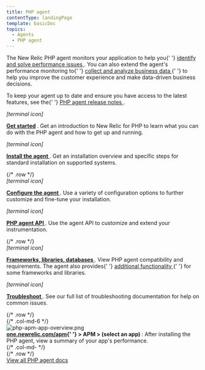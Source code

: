 ```yaml
---
title: PHP agent
contentType: landingPage
template: basicDoc
topics:
  - Agents
  - PHP agent
---
```


<div>
  <div className="row">
    <div className="col-md-8 col add-margin">
      <p>
        The New Relic PHP agent monitors your application to help you{' '}
        <a href="/docs/agents/php-agent/getting-started/introduction-new-relic-php#monitor-performance">
          identify and solve performance issues
        </a>
        . You can also extend the agent's performance monitoring to{' '}
        <a href="/docs/agents/php-agent/getting-started/introduction-new-relic-php#business-data">
          collect and analyze business data
        </a>{' '}
        to help you improve the customer experience and make data-driven
        business decisions.
      </p>
      <p>
        To keep your agent up to date and ensure you have access to the latest
        features, see the{' '}
        <a href="/docs/release-notes/agent-release-notes/php-release-notes">
          PHP agent release notes
        </a>
        .
      </p>
      <div className="row">
        <div className="col-md-6 col ">
          <div className="col-md-3 col text-center add-margin">
            <div>
              <i aria-hidden="true" className="fa fa-terminal fa-2x">
                <span>[terminal icon]</span>
              </i>
            </div>
          </div>
          <div className="col-md-9 col">
            <p>
              <b>
                <a href="/docs/agents/php-agent/getting-started">Get started</a>
              </b>
              . Get an introduction to New Relic for PHP to learn what you can
              do with the PHP agent and how to get up and running.
            </p>
          </div>
        </div>
        <div className="col-md-6 col">
          <div className="col-md-3 col text-center add-margin">
            <div>
              <i aria-hidden="true" className="fa fa-list-ol fa-2x">
                <span>[terminal icon]</span>
              </i>
            </div>
          </div>
          <div className="col-md-9 col">
            <p>
              <b>
                <a href="/docs/agents/php-agent/installation">
                  Install the agent
                </a>
              </b>
              . Get an installation overview and specific steps for standard
              installation on supported systems.
            </p>
          </div>
        </div>
      </div>
      {/* .row */}
      <div className="row">
        <div className="col-md-6 col">
          <div className="col-md-3 col text-center add-margin">
            <div>
              <i aria-hidden="true" className="fa fa-cog fa-2x">
                <span>[terminal icon]</span>
              </i>
            </div>
          </div>
          <div className="col-md-9 col">
            <p>
              <b>
                <a href="/docs/agents/php-agent/configuration/php-agent-configuration">
                  Configure the agent
                </a>
              </b>
              . Use a variety of configuration options to further customize and
              fine-tune your installation.
            </p>
          </div>
        </div>
        <div className="col-md-6 col">
          <div className="col-md-3 col text-center add-margin">
            <div>
              <i aria-hidden="true" className="fa fa-wrench fa-2x">
                <span>[terminal icon]</span>
              </i>
            </div>
          </div>
          <div className="col-md-9 col">
            <p>
              <b>
                <a href="/docs/agents/php-agent/configuration/php-agent-api">
                  PHP agent API
                </a>
              </b>
              . Use the agent API to customize and extend your instrumentation.
            </p>
          </div>
        </div>
      </div>
      {/* .row */}
      <div className="row">
        <div className="col-md-6 col">
          <div className="col-md-3 col text-center add-margin">
            <div>
              <i aria-hidden="true" className="fa fa-database fa-2x">
                <span>[terminal icon]</span>
              </i>
            </div>
          </div>
          <div className="col-md-9 col">
            <p>
              <b>
                <a href="/docs/agents/php-agent/getting-started/php-agent-compatibility-requirements">
                  Frameworks, libraries, databases
                </a>
              </b>
              . View PHP agent compatibility and requirements. The agent also
              provides{' '}
              <a href="/docs/agents/php-agent/frameworks-libraries">
                additional functionality
              </a>{' '}
              for some frameworks and libraries.
            </p>
          </div>
        </div>
        <div className="col-md-6 col">
          <div className="col-md-3 col text-center add-margin">
            <div>
              <i aria-hidden="true" className="fa fa-life-ring fa-2x">
                <span>[terminal icon]</span>
              </i>
            </div>
          </div>
          <div className="col-md-9 col">
            <p>
              <b>
                <a href="/docs/agents/php-agent/troubleshooting">
                  Troubleshoot
                </a>
              </b>
              . See our full list of troubleshooting documentation for help on
              common issues.
            </p>
          </div>
        </div>
      </div>
      {/* .row */}
    </div>
    {/* .col-md-6 */}
    <div className="col-md-4 col add-margin">
      <div
        className="dnd-atom-wrapper type-image context-inline_image"
        contentEditable="false"
      >
        <div className="dnd-drop-wrapper">
          <div className="image">
            <img
              alt="php-apm-app-overview.png"
              height={1554}
              src="https://docs-staging.newrelic.com/sites/default/files/thumbnails/image/php-apm-app-overview_0.png"
              title="php-apm-app-overview.png"
              typeof="foaf:Image"
              width={2094}
            />
          </div>
        </div>
        <div className="dnd-legend-wrapper" contentEditable="true">
          <div className="meta">
            <b>
              <a href="https://one.newrelic.com/apm">one.newrelic.com/apm</a>{' '}
              &gt; APM &gt; (select an app)
            </b>
            : After installing the PHP agent, view a summary of your app's
            performance.
          </div>
        </div>
      </div>
    </div>
    {/* .col-md- */}
  </div>
  {/* .row */}
  <div className="row">
    <div className="col col-md-12 add-margin text-center product-wrap">
      <a
        className="btn btn-lg btn-primary"
        href="/docs/agents/php-agent?toc=true"
      >
        View all PHP agent docs
      </a>
    </div>
  </div>
</div>
